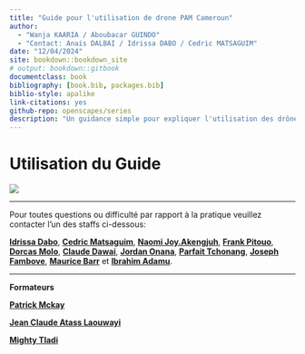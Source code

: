 ```yaml
--- 
title: "Guide pour l'utilisation de drone PAM Cameroun"
author: 
  - "Wanja KAARIA / Aboubacar GUINDO"
  - "Contact: Anais DALBAI / Idrissa DABO / Cedric MATSAGUIM"
date: "12/04/2024"
site: bookdown::bookdown_site
# output: bookdown::gitbook
documentclass: book
bibliography: [book.bib, packages.bib]
biblio-style: apalike
link-citations: yes
github-repo: openscapes/series
description: "Un guidance simple pour expliquer l'utilisation des drônes"
---
```


# Utilisation du Guide {#Utilisation-du-Guide}

![](C:/Users/USER MSI/Documents/R Project/wfpCamerounDroneGuidance/IMG-20240411-WA0029.jpg)


----

Pour toutes questions ou difficulté par rapport à la pratique veuillez contacter l'un des staffs ci-dessous:

[**Idrissa Dabo**](idrissa.dabo@wfp.org), [**Cedric Matsaguim**](cedric.matsaguim@wfp.org), [**Naomi Joy.Akengjuh**](naomi-joy.akengjuh@wfp.org), 
[**Frank Pitouo**](frank-hermann.pitouo@wfp.org), [**Dorcas Molo**](dorcas.molo@wfp.org), [**Claude Dawai**](claude.dawai@wfp.org), [**Jordan Onana**](jordan.onana@wfp.org), [**Parfait Tchonang**](parfait.tchonang@wfp.org), [**Joseph Fambove**](josephmarie.fambove@wfp.org), [**Maurice Barr**](maurice.barr@wfp.org) et [**Ibrahim Adamu**](ibrahim.adamu@wfp.org).

----
**Formateurs**

[**Patrick Mckay**](patrick.mckay@wfp.org)

[**Jean Claude Atass Laouwayi**](jeanclaudeatassa.laouwayi@wfp.org)

[**Mighty Tladi**](mighty.tladi@wfp.org)



